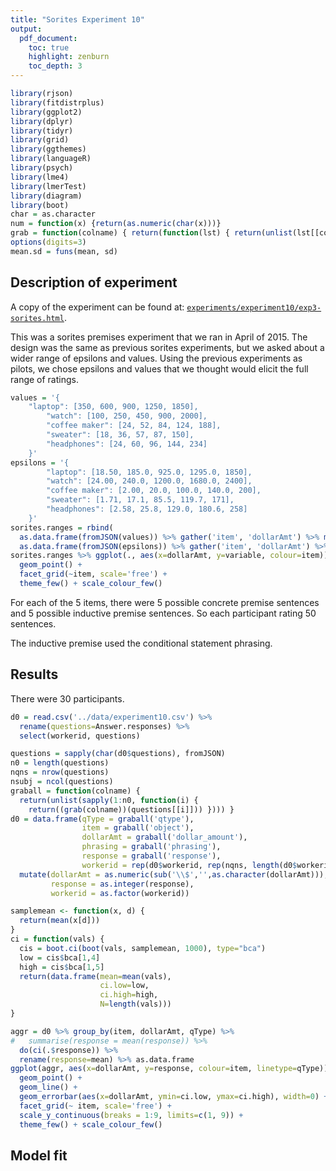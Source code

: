 ```yaml
---
title: "Sorites Experiment 10"
output:
  pdf_document:
    toc: true
    highlight: zenburn
    toc_depth: 3
---
```


```r
library(rjson)
library(fitdistrplus)
library(ggplot2)
library(dplyr)
library(tidyr)
library(grid)
library(ggthemes)
library(languageR)
library(psych)
library(lme4)
library(lmerTest)
library(diagram)
library(boot)
char = as.character
num = function(x) {return(as.numeric(char(x)))}
grab = function(colname) { return(function(lst) { return(unlist(lst[[colname]])) }) }
options(digits=3)
mean.sd = funs(mean, sd)
```

## Description of experiment

A copy of the experiment can be found at: [`experiments/experiment10/exp3-sorites.html`](../experiments/experiment10/exp3-sorites.html).

This was a sorites premises experiment that we ran in April of 2015. The design was the same as previous sorites experiments, but we asked about a wider range of epsilons and values. Using the previous experiments as pilots, we chose epsilons and values that we thought would elicit the full range of ratings.

```r
values = '{
  	"laptop": [350, 600, 900, 1250, 1850],
		"watch": [100, 250, 450, 900, 2000],
		"coffee maker": [24, 52, 84, 124, 188],
		"sweater": [18, 36, 57, 87, 150],
		"headphones": [24, 60, 96, 144, 234]
	}'
epsilons = '{
		"laptop": [18.50, 185.0, 925.0, 1295.0, 1850],
		"watch": [24.00, 240.0, 1200.0, 1680.0, 2400],
		"coffee maker": [2.00, 20.0, 100.0, 140.0, 200],
		"sweater": [1.71, 17.1, 85.5, 119.7, 171],
		"headphones": [2.58, 25.8, 129.0, 180.6, 258]
	}'
sorites.ranges = rbind(
  as.data.frame(fromJSON(values)) %>% gather('item', 'dollarAmt') %>% mutate(variable='value'),
  as.data.frame(fromJSON(epsilons)) %>% gather('item', 'dollarAmt') %>% mutate(variable='epsilon') )
sorites.ranges %>% ggplot(., aes(x=dollarAmt, y=variable, colour=item)) +
  geom_point() +
  facet_grid(~item, scale='free') +
  theme_few() + scale_colour_few()
```

For each of the 5 items, there were 5 possible concrete premise sentences and 5 possible inductive premise sentences. So each participant rating 50 sentences.

The inductive premise used the conditional statement phrasing.

## Results

There were 30 participants.

```r
d0 = read.csv('../data/experiment10.csv') %>%
  rename(questions=Answer.responses) %>%
  select(workerid, questions)

questions = sapply(char(d0$questions), fromJSON)
n0 = length(questions)
nqns = nrow(questions)
nsubj = ncol(questions)
graball = function(colname) {
  return(unlist(sapply(1:n0, function(i) {
    return((grab(colname))(questions[[i]])) }))) }
d0 = data.frame(qType = graball('qtype'),
                item = graball('object'),
                dollarAmt = graball('dollar_amount'),
                phrasing = graball('phrasing'),
                response = graball('response'),
                workerid = rep(d0$workerid, rep(nqns, length(d0$workerid)))) %>%
  mutate(dollarAmt = as.numeric(sub('\\$','',as.character(dollarAmt))),
         response = as.integer(response),
         workerid = as.factor(workerid))

samplemean <- function(x, d) {
  return(mean(x[d]))
}
ci = function(vals) {
  cis = boot.ci(boot(vals, samplemean, 1000), type="bca")
  low = cis$bca[1,4]
  high = cis$bca[1,5]
  return(data.frame(mean=mean(vals),
                    ci.low=low,
                    ci.high=high,
                    N=length(vals)))
}

aggr = d0 %>% group_by(item, dollarAmt, qType) %>%
#   summarise(response = mean(response)) %>%
  do(ci(.$response)) %>%
  rename(response=mean) %>% as.data.frame
ggplot(aggr, aes(x=dollarAmt, y=response, colour=item, linetype=qType)) +
  geom_point() +
  geom_line() +
  geom_errorbar(aes(x=dollarAmt, ymin=ci.low, ymax=ci.high), width=0) +
  facet_grid(~ item, scale='free') +
  scale_y_continuous(breaks = 1:9, limits=c(1, 9)) +
  theme_few() + scale_colour_few()
```

## Model fit